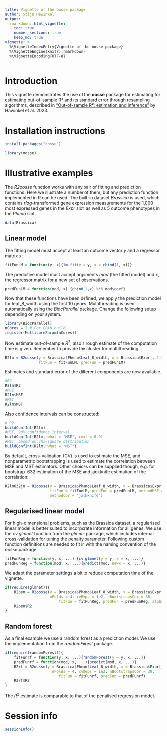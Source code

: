 ```yaml
---
title: Vignette of the oosse package
author: Stijn Hawinkel
output: 
  rmarkdown::html_vignette:
    toc: true
    number_sections: true
    keep_md: true
vignette: >
  %\VignetteIndexEntry{Vignette of the oosse package}
  %\VignetteEngine{knitr::rmarkdown}
  %\VignetteEncoding{UTF-8}
---
```


# Introduction

This vignette demonstrates the use of the __oosse__ package for estimating for estimating out-of-sample R² and its standard error through resampling algorithms, described in ["Out-of-sample R²: estimation and inference"]( 	
https://doi.org/10.48550/arXiv.2302.05131) by Hawinkel et al. 2023.

\setcounter{tocdepth}{5}
\tableofcontents

# Installation instructions

```r
install.packages("oosse")
```

```r
library(oosse)
```


# Illustrative examples

The _R2oosse_ function works with any pair of fitting and prediction functions. Here we illustrate a number of them, but any prediction function implemented in R can be used. The built-in dataset _Brassica_ is used, which contains _rlog_-transformed gene expression measurements for the 1,000 most expressed genes in the _Expr_ slot, as well as 5 outcome phenotypes in the _Pheno_ slot.

```r
data(Brassica)
```

## Linear model

The fitting model must accept at least an outcome vector _y_ and a regressor matrix _x_:

```r
fitFunLM = function(y, x){lm.fit(y = y, x = cbind(1, x))}
```

The predictive model must accept arguments _mod_ (the fitted model) and _x_, the regressor matrix for a new set of observations.

```r
predFunLM = function(mod, x) {cbind(1,x) %*% mod$coef}
```

Now that these functions have been defined, we apply the prediction model for leaf_8_width using the first 10 genes. Multithreading is used automatically using the _BiocParallel_ package. Change the following setup depending on your system.

```r
library(BiocParallel)
nCores = 2 # For CRAN build
register(MulticoreParam(nCores))
```

Now estimate out-of-sample $R^2$, also a rough estimate of the computation time is given. Remember to provide the cluster for multithreading.

```r
R2lm = R2oosse(y = Brassica$Pheno$Leaf_8_width, x = Brassica$Expr[, 1:10], 
               fitFun = fitFunLM, predFun = predFunLM)
```

Estimates and standard error of the different components are now available.

```r
#R2
R2lm$R2
#MSE
R2lm$MSE
#MST
R2lm$MST
```

Also confidence intervals can be constructed:

```r
# R2
buildConfInt(R2lm)
#MSE, 90% confidence interval
buildConfInt(R2lm, what = "MSE", conf = 0.9)
#MST, based on chi-square distribution
buildConfInt(R2lm, what = "MST")
```

By default, cross-validation (CV) is used to estimate the MSE, and nonparametric bootstrapping is used to estimate the correlation between MSE and MST estimators. Other choices can be supplied though, e.g. for bootstrap .632 estimation of the MSE and jackknife estimation of the correlation:

```r
R2lm632jn = R2oosse(y = Brassica$Pheno$Leaf_8_width, x = Brassica$Expr[, 1:10], 
                    fitFun = fitFunLM, predFun = predFunLM, methodMSE = "bootstrap",
                    methodCor = "jackknife")
```

## Regularised linear model

For high-dimensional problems, such as the Brassica dataset, a regularised linear model is better suited to incorporate information for all genes. We use the _cv.glmnet_ function from the _glmnet_ package, which includes internal cross-validation for tuning the penalty parameter. Following custom function definitions are needed to fit in with the naming convention of the _oosse_ package.

```r
fitFunReg = function(y, x, ...) {cv.glmnet(y = y, x = x, ...)}
predFunReg = function(mod, x, ...){predict(mod, newx = x, ...)}
```

We adapt the parameter settings a bit to reduce computation time of the vignette.

```r
if(require(glmnet)){
    R2pen = R2oosse(y = Brassica$Pheno$Leaf_8_width, x = Brassica$Expr[, seq_len(5e1)], #Subset genes for speed
                    nFolds = 4, cvReps = 1e2, nBootstrapsCor = 30,
                        fitFun = fitFunReg, predFun = predFunReg, alpha = 1)#Lasso model
    R2pen$R2
}
```

## Random forest

As a final example we use a random forest as a prediction model. We use the implementation from the _randomForest_ package.

```r
if(require(randomForest)){
    fitFunrf = function(y, x, ...){randomForest(y = y, x, ...)}
    predFunrf = function(mod, x, ...){predict(mod, x, ...)}
    R2rf = R2oosse(y = Brassica$Pheno$Leaf_8_width, x = Brassica$Expr[, seq_len(5e1)],
                     nFolds = 4, cvReps = 1e2, nBootstrapsCor = 30,
                        fitFun = fitFunrf, predFun = predFunrf)
    R2rf$R2
}
```

The $R^2$ estimate is comparable to that of the penalised regression model.

# Session info

```r
sessionInfo()
```

\clearpage

